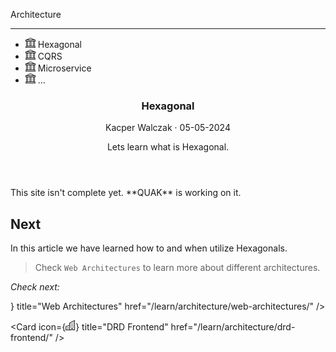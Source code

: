 
<section className="header__height w-full rounded-2xl bg-indigo-900 bg-opacity-10 border-2 border-indigo-500 mt-2">
    <article className="flex flex-col align-between h-full relative">
        <div className="absolute top-0 left-0 p-2">
            <ArchitectureTag/>
        </div>
        <section className="shadow-lg flex align-center justify-center gap-3 h-full overflow-hidden">
            <div className="flex flex-col bg-violet-900 h-40 w-40 p-2 mt-20 text-white font-bold rounded">
                <p>Architecture</p>
                <hr/>
                <ul>
                    <li className="flex items-center gap-2 p-1 bg-violet-700">
                        <svg xmlns="http://www.w3.org/2000/svg" width="16" height="16" fill="currentColor"
                             className="bi bi-bank" viewBox="0 0 16 16">
                            <path
                                d="m8 0 6.61 3h.89a.5.5 0 0 1 .5.5v2a.5.5 0 0 1-.5.5H15v7a.5.5 0 0 1 .485.38l.5 2a.498.498 0 0 1-.485.62H.5a.498.498 0 0 1-.485-.62l.5-2A.5.5 0 0 1 1 13V6H.5a.5.5 0 0 1-.5-.5v-2A.5.5 0 0 1 .5 3h.89zM3.777 3h8.447L8 1zM2 6v7h1V6zm2 0v7h2.5V6zm3.5 0v7h1V6zm2 0v7H12V6zM13 6v7h1V6zm2-1V4H1v1zm-.39 9H1.39l-.25 1h13.72z"/>
                        </svg>
                        <span>Hexagonal</span>
                    </li>
                    <li className="flex items-center gap-2">
                        <svg xmlns="http://www.w3.org/2000/svg" width="16" height="16" fill="currentColor"
                             className="bi bi-bank" viewBox="0 0 16 16">
                            <path
                                d="m8 0 6.61 3h.89a.5.5 0 0 1 .5.5v2a.5.5 0 0 1-.5.5H15v7a.5.5 0 0 1 .485.38l.5 2a.498.498 0 0 1-.485.62H.5a.498.498 0 0 1-.485-.62l.5-2A.5.5 0 0 1 1 13V6H.5a.5.5 0 0 1-.5-.5v-2A.5.5 0 0 1 .5 3h.89zM3.777 3h8.447L8 1zM2 6v7h1V6zm2 0v7h2.5V6zm3.5 0v7h1V6zm2 0v7H12V6zM13 6v7h1V6zm2-1V4H1v1zm-.39 9H1.39l-.25 1h13.72z"/>
                        </svg>
                        <span className="text-violet-500">CQRS</span>
                    </li>
                    <li className="flex items-center gap-2">
                        <svg xmlns="http://www.w3.org/2000/svg" width="16" height="16" fill="currentColor"
                             className="bi bi-bank" viewBox="0 0 16 16">
                            <path
                                d="m8 0 6.61 3h.89a.5.5 0 0 1 .5.5v2a.5.5 0 0 1-.5.5H15v7a.5.5 0 0 1 .485.38l.5 2a.498.498 0 0 1-.485.62H.5a.498.498 0 0 1-.485-.62l.5-2A.5.5 0 0 1 1 13V6H.5a.5.5 0 0 1-.5-.5v-2A.5.5 0 0 1 .5 3h.89zM3.777 3h8.447L8 1zM2 6v7h1V6zm2 0v7h2.5V6zm3.5 0v7h1V6zm2 0v7H12V6zM13 6v7h1V6zm2-1V4H1v1zm-.39 9H1.39l-.25 1h13.72z"/>
                        </svg>
                        <span className="text-violet-500">Microservice</span>
                    </li>
                    <li className="flex items-center gap-2">
                        <svg xmlns="http://www.w3.org/2000/svg" width="16" height="16" fill="currentColor"
                             className="bi bi-bank" viewBox="0 0 16 16">
                            <path
                                d="m8 0 6.61 3h.89a.5.5 0 0 1 .5.5v2a.5.5 0 0 1-.5.5H15v7a.5.5 0 0 1 .485.38l.5 2a.498.498 0 0 1-.485.62H.5a.498.498 0 0 1-.485-.62l.5-2A.5.5 0 0 1 1 13V6H.5a.5.5 0 0 1-.5-.5v-2A.5.5 0 0 1 .5 3h.89zM3.777 3h8.447L8 1zM2 6v7h1V6zm2 0v7h2.5V6zm3.5 0v7h1V6zm2 0v7H12V6zM13 6v7h1V6zm2-1V4H1v1zm-.39 9H1.39l-.25 1h13.72z"/>
                        </svg>
                        <span className="text-violet-500">...</span>
                    </li>
                </ul>
            </div>
        </section>
        <header className="flex flex-col px-4 pb-4 pt-4">
            <div className="flex flex-row justify-between items-center mb-3 border-b-2 border-b-indigo-300">
                <h1 className="text-2xl font-bold">Hexagonal</h1>
                <p className="mt-2 text-lg text-gray-500">Kacper Walczak &middot; 05-05-2024</p>
            </div>
            <p className="mt-2 text-lg">Lets learn what is Hexagonal.</p>
        </header>
    </article>
</section>

<Callout emoji="🏗️">
  This site isn't complete yet. **QUAK** is working on it.
</Callout>

## Next

In this article we have learned how to and when utilize Hexagonals.

> Check `Web Architectures` to learn more about different architectures.

*Check next:*

<Cards>
  <Card icon={<svg xmlns="http://www.w3.org/2000/svg" width="16" height="16" fill="currentColor" viewBox="0 0 16 16">
    <path d="M14.763.075A.5.5 0 0 1 15 .5v15a.5.5 0 0 1-.5.5h-3a.5.5 0 0 1-.5-.5V14h-1v1.5a.5.5 0 0 1-.5.5h-9a.5.5 0 0 1-.5-.5V10a.5.5 0 0 1 .342-.474L6 7.64V4.5a.5.5 0 0 1 .276-.447l8-4a.5.5 0 0 1 .487.022M6 8.694 1 10.36V15h5zM7 15h2v-1.5a.5.5 0 0 1 .5-.5h2a.5.5 0 0 1 .5.5V15h2V1.309l-7 3.5z"/>
    <path d="M2 11h1v1H2zm2 0h1v1H4zm-2 2h1v1H2zm2 0h1v1H4zm4-4h1v1H8zm2 0h1v1h-1zm-2 2h1v1H8zm2 0h1v1h-1zm2-2h1v1h-1zm0 2h1v1h-1zM8 7h1v1H8zm2 0h1v1h-1zm2 0h1v1h-1zM8 5h1v1H8zm2 0h1v1h-1zm2 0h1v1h-1zm0-2h1v1h-1z"/>
  </svg>} title="Web Architectures" href="/learn/architecture/web-architectures/" />

  <Card icon={<svg xmlns="http://www.w3.org/2000/svg" width="16" height="16" fill="currentColor" viewBox="0 0 16 16">
  <path d="M14.763.075A.5.5 0 0 1 15 .5v15a.5.5 0 0 1-.5.5h-3a.5.5 0 0 1-.5-.5V14h-1v1.5a.5.5 0 0 1-.5.5h-9a.5.5 0 0 1-.5-.5V10a.5.5 0 0 1 .342-.474L6 7.64V4.5a.5.5 0 0 1 .276-.447l8-4a.5.5 0 0 1 .487.022M6 8.694 1 10.36V15h5zM7 15h2v-1.5a.5.5 0 0 1 .5-.5h2a.5.5 0 0 1 .5.5V15h2V1.309l-7 3.5z"/>
  <path d="M2 11h1v1H2zm2 0h1v1H4zm-2 2h1v1H2zm2 0h1v1H4zm4-4h1v1H8zm2 0h1v1h-1zm-2 2h1v1H8zm2 0h1v1h-1zm2-2h1v1h-1zm0 2h1v1h-1zM8 7h1v1H8zm2 0h1v1h-1zm2 0h1v1h-1zM8 5h1v1H8zm2 0h1v1h-1zm2 0h1v1h-1zm0-2h1v1h-1z"/>
</svg>} title="DRD Frontend" href="/learn/architecture/drd-frontend/" />
</Cards>

<section className="rounded-2xl bg-lines flex mt-10 mb-20 h-20 w-full"></section>

<LatestReadings />
